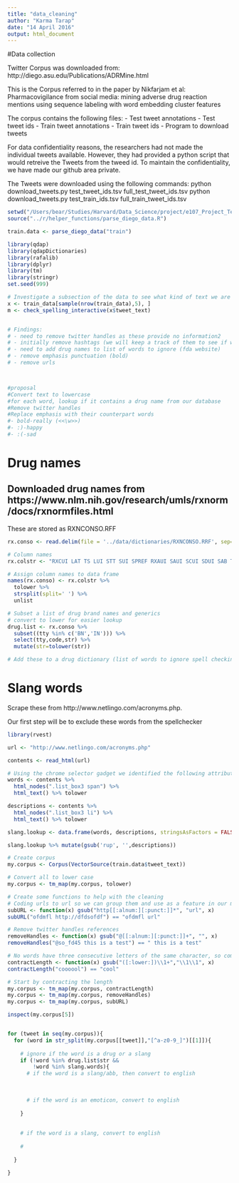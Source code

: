```yaml
---
title: "data_cleaning"
author: "Karma Tarap"
date: "14 April 2016"
output: html_document
---
```


#Data collection

Twitter Corpus was downloaded from: http://diego.asu.edu/Publications/ADRMine.html

This is the Corpus referred to in the paper by Nikfarjam et al: 
Pharmacovigilance from social media: mining adverse drug reaction mentions using sequence labeling with word embedding cluster features

The corpus contains the following files:
  - Test tweet annotations
  - Test tweet ids
  - Train tweet annotations
  - Train tweet ids
  - Program to download tweets
  
For data confidentiality reasons, the researchers had not made the individual tweets available. However, they had provided a python script that would retreive the Tweets from the tweed id. To maintain the confidentiality, we have made our github area private.

The Tweets were downloaded using the following commands:
  python download_tweets.py test_tweet_ids.tsv full_test_tweet_ids.tsv
  python download_tweets.py test_train_ids.tsv full_train_tweet_ids.tsv
  
  
  

```r

setwd("/Users/bear/Studies/Harvard/Data_Science/project/e107_Project_Test_Area/markdown")
source("../r/helper_functions/parse_diego_data.R")

train.data <- parse_diego_data("train")

library(qdap)
library(qdapDictionaries)
library(rafalib)
library(dplyr)
library(tm)
library(stringr)
set.seed(999)

# Investigate a subsection of the data to see what kind of text we are dealing with and what the spell checker spits out
x <- train_data[sample(nrow(train_data),5), ]
m <- check_spelling_interactive(x$tweet_text)


# Findings:
# - need to remove twitter handles as these provide no information2
# - initially remove hashtags (we will keep a track of them to see if we can get any meaning from them)
# - need to add drug names to list of words to ignore (fda website)
# - remove emphasis punctuation (bold)
# - remove urls



#proposal
#Convert text to lowercase
#for each word, lookup if it contains a drug name from our database
#Remove twitter handles
#Replace emphasis with their counterpart words
#- bold-really (<<\w>>)
#- :)-happy
#- :(-sad
```

# Drug names

## Downloaded drug names from https://www.nlm.nih.gov/research/umls/rxnorm/docs/rxnormfiles.html

These are stored as RXNCONSO.RFF


```r


rx.conso <- read.delim(file = '../data/dictionaries/RXNCONSO.RRF', sep='|',header = F, stringsAsFactors=F)

# Column names
rx.colstr <- "RXCUI LAT TS LUI STT SUI SPREF RXAUI SAUI SCUI SDUI SAB TTY CODE STR SRL SUPPRESS CVF"

# Assign column names to data frame
names(rx.conso) <- rx.colstr %>%
  tolower %>%
  strsplit(split=' ') %>% 
  unlist

# Subset a list of drug brand names and generics
# convert to lower for easier lookup
drug.list <- rx.conso %>%
  subset((tty %in% c('BN','IN'))) %>%
  select(tty,code,str) %>%
  mutate(str=tolower(str))

# Add these to a drug dictionary (list of words to ignore spell checking)

```


# Slang words

Scrape these from http://www.netlingo.com/acronyms.php.

Our first step will be to exclude these words from the spellchecker

```r
library(rvest)

url <- "http://www.netlingo.com/acronyms.php"

contents <- read_html(url)

# Using the chrome selector gadget we identified the following attributes containing the dictionary: .list_box3 li, .list_box3 span
words <- contents %>%
  html_nodes(".list_box3 span") %>%
  html_text() %>% tolower 

descriptions <- contents %>%
  html_nodes(".list_box3 li") %>%
  html_text() %>% tolower 

slang.lookup <- data.frame(words, descriptions, stringsAsFactors = FALSE)

slang.lookup %>% mutate(gsub('rup', '',descriptions))


```







```r
# Create corpus
my.corpus <- Corpus(VectorSource(train.data$tweet_text))

# Convert all to lower case
my.corpus <- tm_map(my.corpus, tolower)

# Create some functions to help with the cleaning
# Coding urls to url so we can group them and use as a feature in our model
subURL <- function(x) gsub("http[[:alnum:][:punct:]]*", "url", x)
subURL("ofdmfl http://dfdsofdf") == "ofdmfl url"

# Remove twitter handles references
removeHandles <- function(x) gsub("@[[:alnum:][:punct:]]+", "", x)
removeHandles("@so_fd45 this is a test") == " this is a test"

# No words have three consecutive letters of the same character, so compressing to 2
contractLength <- function(x) gsub("([:lower:])\\1+","\\1\\1", x)
contractLength("coooool") == "cool"

# Start by contracting the length
my.corpus <- tm_map(my.corpus, contractLength)
my.corpus <- tm_map(my.corpus, removeHandles)
my.corpus <- tm_map(my.corpus, subURL)

inspect(my.corpus[5])


for (tweet in seq(my.corpus)){
  for (word in str_split(my.corpus[[tweet]],"[^a-z0-9_]")[[1]]){
    
    # ignore if the word is a drug or a slang
    if (!word %in% drug.list$str && 
        !word %in% slang.words){
      # if the word is a slang/abb, then convert to english
      
      
      
      # if the word is an emoticon, convert to english
      
    }
    
    
    # if the word is a slang, convert to english
    
    # 
    
  }
  
}




```

